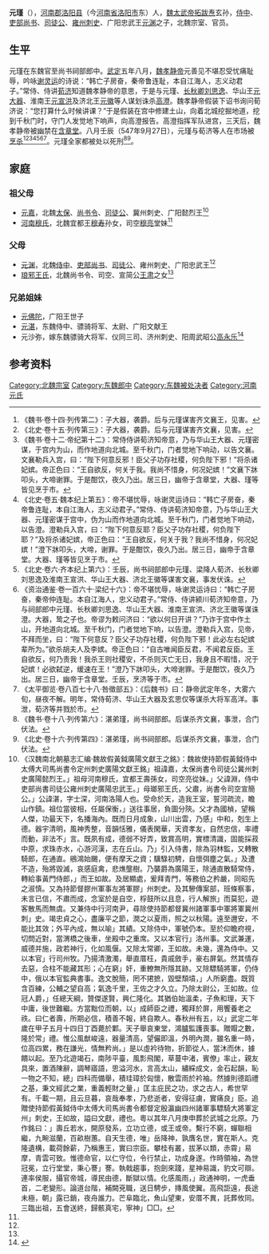 '''元瑾'''（{{bd||？|547年|9月27日|catIdx=y}}），[[河南郡|河南郡]][[洛阳县|洛阳县]]（今[[河南省|河南省]][[洛阳市|洛阳市]]东）人，[[魏太武帝|魏太武帝]][[拓跋焘|拓跋焘]]玄孙，[[侍中|侍中]]、[[吏部|吏部]][[尚书|尚书]]、[[司徒公|司徒公]]、[[雍州|雍州]][[刺史|刺史]]、广阳忠武王[[元渊|元渊]]之子，北魏宗室、官员。

==生平==
元瑾在东魏官至尚书祠部郎中。[[武定_(东魏)|武定]]五年八月，[[魏孝静帝|魏孝静帝]]元善见不堪忍受忧痛耻辱，吟咏[[谢灵运|谢灵运]]的诗说：“韩亡子房奋，秦帝鲁连耻，本自江海人，志义动君子。”常侍、侍讲[[荀济|荀济]]知道魏孝静帝的意思，于是与元瑾、[[长秋卿|长秋卿]][[刘思逸|刘思逸]]、华山王[[元大器|元大器]]、淮南王[[元宣洪|元宣洪]]及济北王[[元徽_(济北王)|元徽]]等人谋划诛杀[[高澄|高澄]]。魏孝静帝假装下诏书询问荀济说：“您打算什么时候讲课？”于是假装在宫中修建土山，向着北城挖掘地道，挖到千秋门时，守门人发觉地下响声，向高澄报告。高澄指挥军队进宫，三天后，魏孝静帝被幽禁在[[含章堂|含章堂]]。八月壬辰（547年9月27日），元瑾与荀济等人在市场被[[烹杀|烹杀]]<ref>《魏书·卷十四·列传第二》：子大器，袭爵。后与元瑾谋害齐文襄王，见害。</ref><ref>《北史·卷十五·列传第三》：子大器，袭爵。后与元瑾谋害齐文襄，见害。</ref><ref>《魏书·卷十二·帝纪第十二》：常侍侍讲荀济知帝意，乃与华山王大器、元瑾密谋，于宫内为山，而作地道向北城。至千秋门，门者觉地下响动，以告文襄。文襄勒兵入宫，曰：“陛下何意反邪！臣父子功存社稷，何负陛下邪！”将杀诸妃嫔。帝正色曰：“王自欲反，何关于我。我尚不惜身，何况妃嫔！”文襄下牀叩头，大啼谢罪。于是酣饮，夜久乃出。居三日，幽帝于含章堂，大器、瑾等皆见烹于市。</ref><ref>《北史·卷五·魏本纪上第五》：帝不堪忧辱，咏谢灵运诗曰：“韩亡子房奋，秦帝鲁连耻，本自江海人，志义动君子。”常侍、侍讲荀济知帝意，乃与华山王大器、元瑾密谋于宫中，伪为山而作地道向北城。至千秋门，门者觉地下响动，以告澄。澄勒兵入宫，曰：“陛下何意反耶？臣父子功存社稷，何负陛下耶？”及将杀诸妃嫔，帝正色曰：“王自欲反，何关于我？我尚不惜身，何况妃嫔！”澄下牀叩头，大啼，谢罪。于是酣饮，夜久乃出。居三日，幽帝于含章堂。大器、瑾等皆见烹于市。</ref><ref>《北史·卷六·齐本纪上第六》：壬辰，尚书祠部郎中元瑾、梁降人荀济、长秋卿刘思逸及淮南王宣洪、华山王大器、济北王徽等谋害文襄，事发伏诛。</ref><ref>《资治通鉴·卷一百六十·梁纪十六》：帝不堪忧辱，咏谢灵运诗曰：“韩亡子房奋，秦帝仲连耻。本自江海人，忠义动君子。”常侍、侍讲颍川荀济知帝意，乃与祠部郎中元瑾、长秋卿刘思逸、华山王大器、淮南王宣洪、济北王徽等谋诛澄。大器，鸷之子也。帝谬为敕问济曰：“欲以何日开讲？”乃诈于宫中作土山，开地道向北城。至千秋门，门者觉地下响，以告澄。澄勒兵入宫，见帝，不拜而坐，曰：“陛下何意反？臣父子功存社稷，何负陛下邪！此必左右妃嫔辈所为。”欲杀胡夫人及李嫔。帝正色曰：“自古唯闻臣反君，不闻君反臣。王自欲反，何乃责我！我杀王则社稷安，不杀则灭亡无日，我身且不暇惜，况于妃嫔！必欲弑逆，缓速在王！”澄乃下牀叩头，大啼谢罪。于是酣饮，夜久乃出。居三日，幽帝于含章堂。壬辰，烹济等于市。</ref><ref>《太平御览·卷八百七十八·咎徵部五》：《后魏书》曰：静帝武定年冬，大雾六旬，昼夜不解。明年，常侍荀济、华山王大器及玄思仅等谋杀大将军高洋。事泄，荀济等并戮於市。</ref>。元瑾全家都被处以死刑<ref>《魏书·卷十八·列传第六》：湛弟瑾，尚书祠部郎。后谋杀齐文襄，事泄，合门伏法。</ref><ref>《北史·卷十六·列传第四》：湛弟瑾，尚书祠部郎。后谋杀齐文襄，事泄，合门伏法。</ref>。

==家庭==
===祖父母===
*[[元嘉_(广阳王)|元嘉]]，北魏[[太保|太保]]、[[尚书令|尚书令]]、[[司徒公|司徒公]]、冀州刺史、广阳懿烈王<ref name=autogenerated1>《汉魏南北朝墓志汇编·魏故假黃鉞廣陽文獻王之銘》：魏故使持節假黃鉞侍中太傅大司馬尚書令定州刺史廣陽文獻王銘」祖諱嘉，太保尚書令司徒公冀州刺史廣陽懿烈王。」祖母河南穆氏，宜都王壽孫女，司空亮從妹。」父諱淵，侍中吏部尚書司徒公雍州刺史廣陽忠武王。」母瑯邪王氏，父肅，尚書令司空宣簡公。」公諱湛，字士深，河南洛陽人也。受命於天，造我王室，誓河疏流，瞻山作鎮。祖位當彼相，任屬保衡，」送往事居，負圖分陝。父才為國楨，望稱人傑，功最天下，名播海內。既而日月成象，山川出雲，乃感」中和，剋生上德。器宇清明，風神秀整，音韻恬雅，儀表閑華，天資孝友，自然忠信，率禮而動，非法不」言。既夙有成，德弱不好弄，致賞高明，實標清識，固能採菽中原，求珠赤水，心游河漢，志在丘山。乃」引入侍書，除為羽林監，又轉散騎郎，在通直。鵷鴻始颺，便有摩天之資；驥騄初騁，自懷弭塵之氣。」及遭不造，殆將毀滅，哀感庭禽，悲燋壟樹。乃襲爵為廣陽王，除通直散騎常侍，轉給事黃門侍郎，」而王如故。及居顯處，爰拜青門，等務伯之矜嚴，同昭先之淑慎。又為持節督膠州軍事左將軍膠」州刺史。及其驂傳案部，班條察事，未言已信，不肅而成，念室於是自空，桴鼓所以且息，行人解旅」而莫犯，遊客散馬而無虞。又兼侍中行河南尹，尋除使持節都督冀州諸軍事中軍將軍冀州刺」史。竭忠貞之心，盡廉平之節，潤之以夏雨，照之以秋陽。遠至邇安，不能比其效；外平內成，無以喻」其績。又除侍中，軍號仍本。至於仰瞻府視，切問近對，當渭橋之後車，坐殿中之重席。又以本官行」洛州事。文武兼運，威德并施，政若神行，化如風偃。又除太常卿，王如故。未幾，還為侍中。又以本官」行司州牧。乃揚清激濁，舉直厝枉，貴戚斂手，豪右屏氣。然其情存去惡，合柱不能藏其形；心在窮」奸，重轑無所隱其跡。又除驃騎將軍，仍侍中，俄以本官監典書事。逸文脫簡，罔不捃摭，毀壁頹墳，」人所窮盡。既質含百練，公輔之望自高；氣逸千里，王佐之才久立。乃除太尉公，王如故。位冠人爵，」任總天綱，贊傑遂賢，興仁隆化。其猶伯始溫柔，子魚和理，天下中庸，後世難繼。方當黜位而朝，以」成師臣之禮，獨拜於屏，用饗養老之祑。曰仁者壽，所期必信，積善不報，終自欺人。春秋卅有五，以」武定二年歲在甲子五月十四日丁酉薨於鄴。天子舉哀東堂，鴻臚監護喪事。贈賵之數，隆於常」禮。惟公風猷峻遠，器量清高，望儼即溫，外明內潤，雖名重一時，位高四累，務在謙光，情無矜尚。」是以虛衿待物，折節從人，當沐而休，據饋以起。至乃北遊竭石，南陟平臺，風彯飛閣，草蔓中渚，賓僚」率止，親友具來，置酒陳辭，調琴寤語，思溢河水，言高太山，繡綵成文，金石起韻，恥一物之不知，總」四科而備舉，積珪璋於匈懷，散雲雨於衿袖。然據則德蹈禮之基，秉文經武之業，重義輕財之量，」匡主庇民之功，求之古人，希世罕有。千載一期，且云旦暮，哀哉奉孝，乃悲逝者，安得征虜，實痛良」臣。追贈使持節假黃鉞侍中太傅大司馬尚書令都督定殷瀛幽四州諸軍事驃騎大將軍定州」刺史，王如故，謚曰文獻，禮也。粵以其年八月庚申葬於武城之北原。乃作銘曰：」壽丘若水，開原發系，立功立德，或王或帝。繫行不窮，蟬聯相繼，九畹滋蘭，百畝樹蕙。自天生德，唯」岳降神，孰膺名世，實在斯人。克隆遺構，載荷餘薪，乃稱惠王，實曰宗臣。攀桂有叢，拔茅以類，赤霄」易摩，青雲可致。惟德命官，以仁守位，令行禁止，功成身遂。作時領袖，為世冠冕，立行堂堂，秉心謇」謇。執戟趨事，抱劍來踐，星神易識，豹文可辯。連率侯服，攝官帝城，導民由德，斷獄以情。化感風雨，」政通神明，一虎垂首，二老變形。論道台階，補闕兗職，送日騁步，摶風使翼。高飛詎遠，長途未極，朝」露已銷，夜舟誰力。芒阜臨北，魚山望東，安厝不異，託葬攸同。三臨出祖，五會送終，歸骸真宅，寧神」□□。</ref>
*[[河南穆氏|河南穆氏]]，北魏宜都王[[穆寿|穆寿]]孙女，司空[[穆亮|穆亮]]堂妹<ref name=autogenerated1 />

===父母===
*[[元渊|元渊]]，北魏[[侍中|侍中]]、[[吏部尚书|吏部尚书]]、[[司徒公|司徒公]]、雍州刺史、广阳忠武王<ref name=autogenerated1 />
*[[琅邪王氏|琅邪王氏]]，北魏尚书令、司空、宣简公[[王肃_(南北朝)|王肃]]之女<ref name=autogenerated1 />

===兄弟姐妹===
*[[元佛陀|元佛陀]]，广阳王世子
*[[元湛_(广阳王)|元湛]]，东魏侍中、骠骑将军、太尉、广阳文献王
*元沙弥，嫁东魏骠骑大将军、仪同三司、济州刺史、阳周武昭公[[高永乐|高永乐]]<ref>{{Cite book | author = 贾振林编著 | title = 《文化安丰》 | location =郑州 | publisher = 大象出版社  | date=2011年11月 | pages =178 |ISBN =978-7-5347-6898-9| accessdate = 2016-12-10 | url = | language= zh-hans| quote = }}</ref>

== 参考资料 ==
{{reflist}}

[[Category:北魏宗室|Category:北魏宗室]]
[[Category:东魏郎中|Category:东魏郎中]]
[[Category:东魏被处决者|Category:东魏被处决者]]
[[Category:河南元氏|Category:河南元氏]]